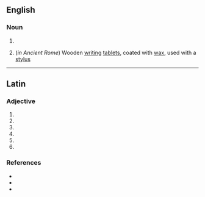 ==English==

===Noun===
{{head|en|noun plural form}}

# {{plural of|pugillaris|lang=en}}
# {{plural of|pugillare|lang=en}} (''in Ancient Rome'') Wooden [[writing]] [[tablet]]s, coated with [[wax]], used with a [[stylus]]

----

==Latin==

===Adjective===
{{la-adj-form|pugillārēs}}

# {{inflection of|pugillāris||nom|m|p|lang=la}}
# {{inflection of|pugillāris||nom|f|p|lang=la}}
# {{inflection of|pugillāris||acc|m|p|lang=la}}
# {{inflection of|pugillāris||acc|f|p|lang=la}}
# {{inflection of|pugillāris||voc|m|p|lang=la}}
# {{inflection of|pugillāris||voc|f|p|lang=la}}

===References===
* {{R:du Cange}}
* {{R:Peck}}
* {{R:Smith's Antiquities}}